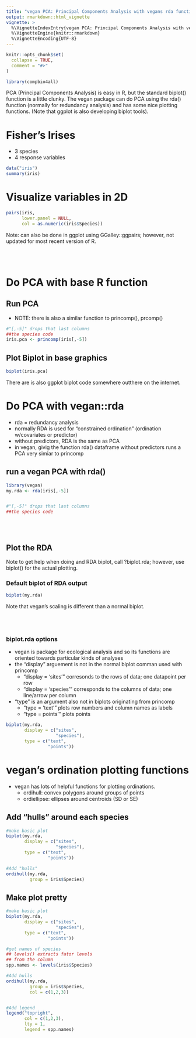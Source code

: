 ```yaml
---
title: "vegan PCA: Principal Components Analysis with vegans rda function"
output: rmarkdown::html_vignette
vignette: >
  %\VignetteIndexEntry{vegan PCA: Principal Components Analysis with vegans rda function}
  %\VignetteEngine{knitr::rmarkdown}
  %\VignetteEncoding{UTF-8}
---
```


```r
knitr::opts_chunk$set(
  collapse = TRUE,
  comment = "#>"
)
```

```r
library(compbio4all)
```



PCA (Principal Components Analysis) is easy in R, but the standard biplot() function is a little clunky.  The vegan package can do PCA using the rda() function (normally for redundancy analysis) and has some nice plotting functions.  (Note that ggplot is also developing biplot tools).


# Fisher's Irises

* 3 species
* 4 response variables

```r
data("iris")
summary(iris)
```

# Visualize variables in 2D

```r

pairs(iris,
      lower.panel = NULL, 
      col = as.numeric(iris$Species))
```

Note: can also be done in ggplot using GGalley::ggpairs; however, not updated for most recent version of R.


<br><br>

# Do PCA with base R function

## Run PCA

* NOTE: there is also a similar function to princomp(), prcomp()

```r
#"[,-5]" drops that last columns
##the species code
iris.pca <- princomp(iris[,-5])
```

## Plot Biplot in base graphics

```r
biplot(iris.pca)
```

There are is also ggplot biplot code somewhere outthere on the internet.

# Do PCA with vegan::rda

* rda = redundancy analysis
* normally RDA is used for "constrained ordination" (ordination w/covariates or predictor)
* without predictors, RDA is the same as PCA
* in vegan, givig the function rda() dataframe without predictors runs a PCA very simiar to princomp


## run a vegan PCA with rda()

```r
library(vegan)
my.rda <- rda(iris[,-5])


#"[,-5]" drops that last columns
##the species code
```


<br><br>


## Plot the RDA

Note to get help when doing and RDA biplot, call ?biplot.rda; however, use biplot() for the actual plotting.

### Default biplot of RDA output

```r
biplot(my.rda)
```

Note that vegan's scaling is different than a normal biplot.

<br><br>

### biplot.rda options

* vegan is package for ecological analysis and so its functions are oriented towards particular kinds of analyses
* the "display" arguement is not in the normal biplot comman used with princomp
    + "display = 'sites' " corresonds to the rows of data; one datapoint per row
    + "display = 'species'" corresponds to the columns of data; one line/arrow per column
* "type" is an argument also not in biplots originating from princomp
    + "type = 'text' " plots row numbers and column names as labels
    + "type = points' " plots points

```r
biplot(my.rda,
       display = c("sites", 
                   "species"),
       type = c("text",
                "points"))
```



# vegan's ordination plotting functions

* vegan has lots of helpful functions for plotting ordinations.
    + ordihull: convex polygons around groups of points
    + ordiellipse: ellipses around centroids (SD or SE)

## Add "hulls" around each species
```r
#make basic plot
biplot(my.rda,
       display = c("sites", 
                   "species"),
       type = c("text",
                "points"))

#Add "hulls"
ordihull(my.rda,
         group = iris$Species)
```



## Make plot pretty

```r
#make basic plot
biplot(my.rda,
       display = c("sites", 
                   "species"),
       type = c("text",
                "points"))

#get names of species
## levels() extracts fator levels
## from the column
spp.names <- levels(iris$Species)

#Add hulls
ordihull(my.rda,
         group = iris$Species,
         col = c(1,2,3))


#Add legend
legend("topright",
       col = c(1,2,3), 
       lty = 1,
       legend = spp.names)
```





